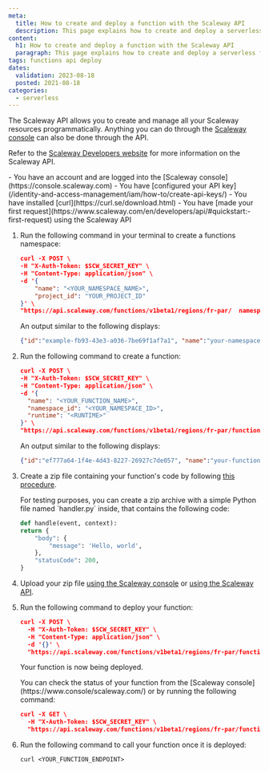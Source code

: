 ```yaml
---
meta:
  title: How to create and deploy a function with the Scaleway API
  description: This page explains how to create and deploy a serverless function with the Scaleway API
content:
  h1: How to create and deploy a function with the Scaleway API
  paragraph: This page explains how to create and deploy a serverless function with the Scaleway API
tags: functions api deploy
dates:
  validation: 2023-08-18
  posted: 2021-08-18
categories:
  - serverless
---
```


The Scaleway API allows you to create and manage all your Scaleway resources programmatically. Anything you can do through the [Scaleway console](https://www.console.scaleway.com)
can also be done through the API. 

Refer to the [Scaleway Developers website](https://www.scaleway.com/en/developers/api/) for more information on the Scaleway API.

<Macro id="iam-requirements" />

<Message type="requirement">
  - You have an account and are logged into the [Scaleway console](https://console.scaleway.com)
  - You have [configured your API key](/identity-and-access-management/iam/how-to/create-api-keys/)
  - You have installed [curl](https://curl.se/download.html)
  - You have [made your first request](https://www.scaleway.com/en/developers/api/#quickstart:-first-request) using the Scaleway API
</Message>

1. Run the following command in your terminal to create a functions namespace:

    ```json
    curl -X POST \
    -H "X-Auth-Token: $SCW_SECRET_KEY" \
    -H "Content-Type: application/json" \
    -d '{
        "name": "<YOUR_NAMESPACE_NAME>",
        "project_id": "YOUR_PROJECT_ID"
    }' \
    "https://api.scaleway.com/functions/v1beta1/regions/fr-par/  namespaces"
    ```

    An output similar to the following displays:

    ```json
    {"id":"example-fb93-43e3-a036-7be69f1af7a1", "name":"your-namespace-name", "environment_variables":{}, "organization_id":"example-776f-4f65-a41e-6c5fc58b4076", "project_id":"example-c162-43f7-bb3e-1182e6f12342", "status":"pending", "registry_namespace_id":"", "error_message":null, "registry_endpoint":"", "description":"", "secret_environment_variables":[], "region":"fr-par"}%  
    ```

2. Run the following command to create a function:

    ```json
    curl -X POST \
    -H "X-Auth-Token: $SCW_SECRET_KEY" \
    -H "Content-Type: application/json" \
    -d '{
      "name": "<YOUR_FUNCTION_NAME>",
      "namespace_id": "<YOUR_NAMESPACE_ID>",
      "runtime": "<RUNTIME>"
    }' \
    "https://api.scaleway.com/functions/v1beta1/regions/fr-par/functions"
    ```

    An output similar to the following displays:

    ```json
    {"id":"ef777a64-1f4e-4d43-8227-26927c7de057", "name":"your-function-name", "namespace_id":"example-fb93-43e3-a036-7be69f1af7a1", "status":"created", "environment_variables":{}, "min_scale":0, "max_scale":5, "runtime":"python310", "memory_limit":256, "cpu_limit":140, "timeout":"300s", "handler":"handler.handle", "error_message":null, "privacy":"public", "description":"", "domain_name":"namespaceg04rnwx-function-example.functions.fnc.fr-par.scw.cloud", "secret_environment_variables":[], "http_option":"enabled", "runtime_message":"", "build_message":null, "region":"fr-par"}%  
    ```

3. Create a zip file containing your function's code by following [this procedure](/serverless/functions/how-to/package-function-dependencies-in-zip/).

    <Message type="note">
      For testing purposes, you can create a zip archive with a simple Python file named `handler.py` inside, that contains the following code:

      ```python
      def handle(event, context):
      return {
          "body": {
              "message": 'Hello, world',
          },
          "statusCode": 200,
      }
      ```
    </Message>

4. Upload your zip file [using the Scaleway console](/serverless/functions/how-to/package-function-dependencies-in-zip/#how-to-upload-your-zip-file-to-the-scaleway-console) or [using the Scaleway API](/serverless/functions/how-to/package-function-dependencies-in-zip/#how-to-upload-your-zip-file-using-the-scaleway-api).

5. Run the following command to deploy your function:

    ```json
    curl -X POST \
      -H "X-Auth-Token: $SCW_SECRET_KEY" \
      -H "Content-Type: application/json" \
      -d '{}' \
      "https://api.scaleway.com/functions/v1beta1/regions/fr-par/functions/<YOUR_FUNCTION_ID>/deploy"
    ```

    Your function is now being deployed.

    <Message type="tip">
      You can check the status of your function from the [Scaleway console](https://www.console/scaleway.com/) or by running the following command:

      ```json
      curl -X GET \
        -H "X-Auth-Token: $SCW_SECRET_KEY" \
        "https://api.scaleway.com/functions/v1beta1/regions/fr-par/functions/<YOUR_FUNCTION_ID>"
      ```
    </Message>

6. Run the following command to call your function once it is deployed:

    ```
    curl <YOUR_FUNCTION_ENDPOINT>
    ```
